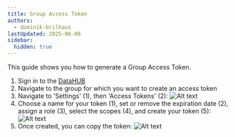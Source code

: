 ```yaml
---
title: Group Access Token 
authors:
  - dominik-brilhaus
lastUpdated: 2025-06-06
sidebar:
  hidden: true
---
```



This guide shows you how to generate a Group Access Token.

<Steps>

1. Sign in to the [DataHUB](https://git.nfdi4plants.org/)
2. Navigate to the group for which you want to create an access token
3. Navigate to 'Settings' (1), then 'Access Tokens' (2): ![Alt text](@images/datahub/datahub-access-token-project-2.png)
3. Choose a name for your token (1), set or remove the expiration date (2), assign a role (3), select the scopes (4), and create your token (5):
    ![Alt text](@images/datahub/datahub-access-token-project-3.png)
4. Once created, you can copy the token:
    ![Alt text](@images/datahub/datahub-access-token-project-4.png) 

</Steps>
